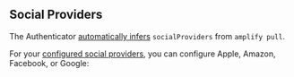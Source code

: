 
## Social Providers

<Alert role="none" heading="Zero Configuration">

The Authenticator [automatically infers](#zero-configuration) `socialProviders` from `amplify pull`.

</Alert>

For your [configured social providers](https://docs.amplify.aws/lib/auth/social_signin_web_ui/q/platform/flutter/), you can configure Apple, Amazon, Facebook, or Google:

<FlutterAuthenticatorExample
  id="flutter-authenticator-social-providers"
  includeSocialProviders={true}
/>
